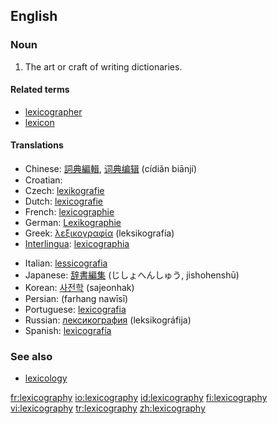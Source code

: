 ==English==
{{wikipedia}}

===Noun===
{{en-noun|-}}

# The art or craft of writing dictionaries.

====Related terms====
*[[lexicographer]]
*[[lexicon]]

====Translations====
{{trans-top|art or craft of writing dictionaries}}
*Chinese: [[詞典編輯]], [[词典编辑]] (cídiǎn biānjí)
*Croatian: {{t-|hr|leksikografija|f}}
*Czech: [[lexikografie]] {{f}}
*Dutch: [[lexicografie]] {{f}}
*French: [[lexicographie]] {{f}}
*German: [[Lexikographie]] {{f}}
*Greek: [[λεξικογραφία]] (leksikografía) {{f}}
*[[Interlingua]]: [[lexicographia]]
{{trans-mid}}
*Italian: [[lessicografia]] {{f}}
*Japanese: [[辞書編集]] (じしょへんしゅう, jishohenshū)
*Korean: [[사전학]] (sajeonhak)
*Persian: {{FAchar|[[فرهنگ نویسی]]}} (farhang nawīsī)
*Portuguese: [[lexicografia]] {{f}}
*Russian: [[лексикография]] (leksikográfija) {{f}}
*Spanish: [[lexicografía]] {{f}}
{{trans-bottom}}

===See also===
*[[lexicology]]

[[fr:lexicography]]
[[io:lexicography]]
[[id:lexicography]]
[[fi:lexicography]]
[[vi:lexicography]]
[[tr:lexicography]]
[[zh:lexicography]]